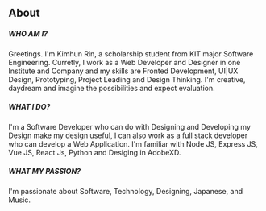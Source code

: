 ## About

##### WHO AM I?
Greetings. I'm Kimhun Rin, a scholarship student from KIT major Software Engineering. 
Curretly, I work as a Web Developer and Designer in one Institute and Company and my skills are Fronted Development, UI|UX Design, Prototyping, Project Leading
 and Design Thinking. I'm creative, daydream and imagine the possibilities and expect evaluation.

##### WHAT I DO?
I'm a Software Developer who can do with Designing and Developing my Design make my design useful, I can also work 
as a full stack developer who can develop a Web Application. I'm familiar with Node JS, Express JS, Vue JS, React Js, Python and Desiging in AdobeXD.

##### WHAT MY PASSION?
I'm passionate about Software, Technology, Designing, Japanese, and Music.